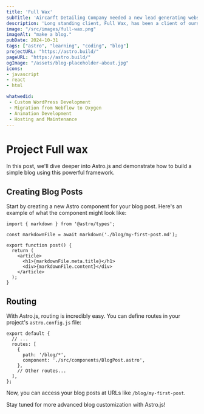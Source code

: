 ```yaml
---
title: 'Full Wax'
subTitle: 'Aircarft Detailing Company needed a new lead generating website.'
description: 'Long standing client, Full Wax, has been a client of ours for over 10 years. We have helped them with their branding, website, and marketing materials.We have also helped them with their social media presence and have helped them grow their business through the website. We are proud to have been a part of their success and look forward to many more years of working together.'
image: "/src/images/full-wax.png"
imageAlt: "make a blog."
pubDate: 2024-10-31
tags: ["astro", "learning", "coding", "blog"]
projectURL: "https://astro.build/"
pageURL: "https://astro.build/"
ogImage: "/assets/blog-placeholder-about.jpg"
icons:
- javascript
- react
- html

whatwedid:
 - Custom WordPress Development
 - Migration from Webflow to Oxygen
 - Animation Development 
 - Hosting and Maintenance
---
```



# Project Full wax
In this post, we'll dive deeper into Astro.js and demonstrate how to build a simple blog using this powerful framework.

## Creating Blog Posts

Start by creating a new Astro component for your blog post. Here's an example of what the component might look like:

```
import { markdown } from '@astro/types';

const markdownFile = await markdown('./blog/my-first-post.md');

export function post() {
  return (
    <article>
      <h1>{markdownFile.meta.title}</h1>
      <div>{markdownFile.content}</div>
    </article>
  );
}
```

## Routing

With Astro.js, routing is incredibly easy. You can define routes in your project's `astro.config.js` file:

```
export default {
  // ...
  routes: [
    {
      path: '/blog/*',
      component: './src/components/BlogPost.astro',
    },
    // Other routes...
  ],
};
```

Now, you can access your blog posts at URLs like `/blog/my-first-post`.

Stay tuned for more advanced blog customization with Astro.js!